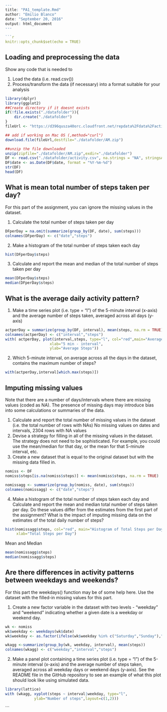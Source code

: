 
```{r }
---
title: "PA1_template.Rmd"
author: "Emilio Blanco"
date: "September 20, 2016"
output: html_document
---

```{r setup, include=FALSE}
knitr::opts_chunk$set(echo = TRUE)
```

## Loading and preprocessing the data

Show any code that is needed to

1. Load the data (i.e. read.csv())
2. Process/transform the data (if necessary) into a format suitable for your analysis

```{r loading}
library(dplyr)
library(ggplot2)
##Create directory if it doesnt exists
if(!file.exists("./datafolder")){
    dir.create("./datafolder")
}
fileUrl <- "https://d396qusza40orc.cloudfront.net/repdata%2Fdata%2Factivity.zip"

## add if working on Mac OS (,method="curl")
download.file(fileUrl,destfile="./datafolder/AM.zip") 

##unzip the file downloaded
unzip(zipfile="./datafolder/AM.zip",exdir="./datafolder")
DF <- read.csv("./datafolder/activity.csv", na.strings = "NA", stringsAsFactors=FALSE)
DF$date <- as.Date(DF$date, format = "%Y-%m-%d")
str(DF)
head(DF)
```

## What is mean total number of steps taken per day?

For this part of the assignment, you can ignore the missing values in the dataset.

1. Calculate the total number of steps taken per day

```{r stepsPerDay}
DFperDay = na.omit(summarize(group_by(DF, date), sum(steps)))
colnames(DFperDay) <- c("date","steps")
```

2. Make a histogram of the total number of steps taken each day
```{r}
hist(DFperDay$steps)
```

3. Calculate and report the mean and median of the total number of steps taken per day
```{r}
mean(DFperDay$steps)
median(DFperDay$steps)
```

## What is the average daily activity pattern?

1. Make a time series plot (i.e. type = "l") of the 5-minute interval (x-axis) and the average number of steps taken, averaged across all days (y-axis)

```{r dailyAct}
actperDay = summarize(group_by(DF, interval), mean(steps, na.rm = TRUE))
colnames(actperDay) <- c("interval","steps")
with( actperDay, plot(interval,steps, type="l", col="red",main="Average Daily Activity Pattern", 
                    xlab="5 min - interval",
                    ylab="Average Steps"))
```

2. Which 5-minute interval, on average across all the days in the dataset, contains the maximum number of steps?

```{r}
with(actperDay,interval[which.max(steps)])
```
## Imputing missing values

Note that there are a number of days/intervals where there are missing values (coded as NA). The presence of missing days may introduce bias into some calculations or summaries of the data.

1. Calculate and report the total number of missing values in the dataset (i.e. the total number of rows with NAs)
    No missing values on dates and intervals, 2304 rows with NA values
2. Devise a strategy for filling in all of the missing values in the dataset. The strategy does not need to be sophisticated. For example, you could use the mean/median for that day, or the mean for that 5-minute interval, etc.
3. Create a new dataset that is equal to the original dataset but with the missing data filled in.
    
```{r missingvals}
nomiss <- DF
nomiss$steps[is.na(nomiss$steps)] <- mean(nomiss$steps, na.rm = TRUE)

nomissagg <- summarize(group_by(nomiss, date), sum(steps))
colnames(nomissagg) <- c("date","steps")
```

4. Make a histogram of the total number of steps taken each day and Calculate and report the mean and median total number of steps taken per day. Do these values differ from the estimates from the first part of the assignment? What is the impact of imputing missing data on the estimates of the total daily number of steps?

```{r}
hist(nomissagg$steps, col="red", main="Histogram of Total Steps per Day",
     xlab="Total Steps per Day")
```

Mean and Median

```{r}
mean(nomissagg$steps)
median(nomissagg$steps)
```

## Are there differences in activity patterns between weekdays and weekends?
For this part the weekdays() function may be of some help here. Use the dataset with the filled-in missing values for this part.

1. Create a new factor variable in the dataset with two levels - "weekday" and "weekend" indicating whether a given date is a weekday or weekend day.

```{r weekdays}
wk <- nomiss
wk$weekday <- weekdays(wk$date)
wk$weekday <- as.factor(ifelse(wk$weekday %in% c("Saturday","Sunday"),"weekend","weekday"))

wkagg <-summarize(group_by(wk, weekday, interval), mean(steps))
colnames(wkagg) <- c("weekday","interval","steps")
```

2. Make a panel plot containing a time series plot (i.e. type = "l") of the 5-minute interval (x-axis) and the average number of steps taken, averaged across all weekday days or weekend days (y-axis). See the README file in the GitHub repository to see an example of what this plot should look like using simulated data.

```{r}
library(lattice)
with (wkagg, xyplot(steps ~ interval|weekday, type="l", 
             ylab="Number of steps",layout=c(1,2)))
```
```

